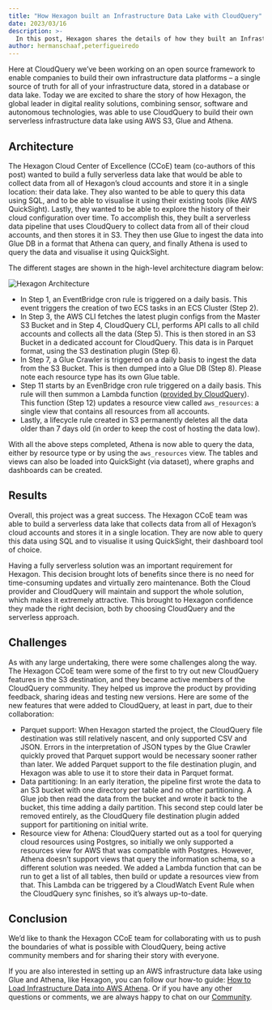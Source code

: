 ```yaml
---
title: "How Hexagon built an Infrastructure Data Lake with CloudQuery"
date: 2023/03/16
description: >-
  In this post, Hexagon shares the details of how they built an Infrastructure Data Lake with CloudQuery
author: hermanschaaf,peterfigueiredo
---
```



<CaseStudyHeader/>

Here at CloudQuery we’ve been working on an open source framework to enable companies to build their own infrastructure data platforms – a single source of truth for all of your infrastructure data, stored in a database or data lake. Today we are excited to share the story of how Hexagon, the global leader in digital reality solutions, combining sensor, software and autonomous technologies, was able to use CloudQuery to build their own serverless infrastructure data lake using AWS S3, Glue and Athena.

## Architecture

The Hexagon Cloud Center of Excellence (CCoE) team (co-authors of this post) wanted to build a fully serverless data lake that would be able to collect data from all of Hexagon’s cloud accounts and store it in a single location: their data lake. They also wanted to be able to query this data using SQL, and to be able to visualise it using their existing tools (like AWS QuickSight). Lastly, they wanted to be able to explore the history of their cloud configuration over time. To accomplish this, they built a serverless data pipeline that uses CloudQuery to collect data from all of their cloud accounts, and then stores it in S3. They then use Glue to ingest the data into Glue DB in a format that Athena can query, and finally Athena is used to query the data and visualise it using QuickSight.

The different stages are shown in the high-level architecture diagram below:

![Hexagon Architecture](/images/blog/how-hexagon-built-an-infrastructure-data-lake/hexagon-architecture.png)

- In Step 1, an EventBridge cron rule is triggered on a daily basis. This event triggers the creation of two ECS tasks in an ECS Cluster (Step 2).
- In Step 3, the AWS CLI fetches the latest plugin configs from the Master S3 Bucket and in Step 4, CloudQuery CLI, performs API calls to all child accounts and collects all the data (Step 5). This is then stored in an S3 Bucket in a dedicated account for CloudQuery. This data is in Parquet format, using the S3 destination plugin (Step 6).
- In Step 7, a Glue Crawler is triggered on a daily basis to ingest the data from the S3 Bucket. This is then dumped into a Glue DB (Step 8). Please note each resource type has its own Glue table.
- Step 11 starts by an EvenBridge cron rule triggered on a daily basis. This rule will then summon a Lambda function ([provided by CloudQuery](https://github.com/cloudquery/cloudquery/tree/main/plugins/source/aws/views/athena)). This function (Step 12) updates a resource view called `aws_resources`: a single view that contains all resources from all accounts.
- Lastly, a lifecycle rule created in S3 permanently deletes all the data older than 7 days old (in order to keep the cost of hosting the data low).

With all the above steps completed, Athena is now able to query the data, either by resource type or by using the `aws_resources` view. The tables and views can also be loaded into QuickSight (via dataset), where graphs and dashboards can be created.

## Results

Overall, this project was a great success. The Hexagon CCoE team was able to build a serverless data lake that collects data from all of Hexagon’s cloud accounts and stores it in a single location. They are now able to query this data using SQL and to visualise it using QuickSight, their dashboard tool of choice.

Having a fully serverless solution was an important requirement for Hexagon. This decision brought lots of benefits since there is no need for time-consuming updates and virtually zero maintenance.
Both the Cloud provider and CloudQuery will maintain and support the whole solution, which makes it extremely attractive. This brought to Hexagon confidence they made the right decision, both by choosing CloudQuery and the serverless approach.

## Challenges

As with any large undertaking, there were some challenges along the way. The Hexagon CCoE team were some of the first to try out new CloudQuery features in the S3 destination, and they became active members of the CloudQuery community. They helped us improve the product by providing feedback, sharing ideas and testing new versions. Here are some of the new features that were added to CloudQuery, at least in part, due to their collaboration:

- Parquet support: When Hexagon started the project, the CloudQuery file destination was still relatively nascent, and only supported CSV and JSON. Errors in the interpretation of JSON types by the Glue Crawler quickly proved that Parquet support would be necessary sooner rather than later. We added Parquet support to the file destination plugin, and Hexagon was able to use it to store their data in Parquet format.
- Data partitioning: In an early iteration, the pipeline first wrote the data to an S3 bucket with one directory per table and no other partitioning. A Glue job then read the data from the bucket and wrote it back to the bucket, this time adding a daily partition. This second step could later be removed entirely, as the CloudQuery file destination plugin added support for partitioning on initial write.
- Resource view for Athena: CloudQuery started out as a tool for querying cloud resources using Postgres, so initially we only supported a resources view for AWS that was compatible with Postgres. However, Athena doesn’t support views that query the information schema, so a different solution was needed. We added a Lambda function that can be run to get a list of all tables, then build or update a resources view from that. This Lambda can be triggered by a CloudWatch Event Rule when the CloudQuery sync finishes, so it’s always up-to-date.

## Conclusion

We’d like to thank the Hexagon CCoE team for collaborating with us to push the boundaries of what is possible with CloudQuery, being active community members and for sharing their story with everyone.

If you are also interested in setting up an AWS infrastructure data lake using Glue and Athena, like Hexagon, you can follow our how-to guide: [How to Load Infrastructure Data into AWS Athena](https://www.cloudquery.io/blog/how-to-load-infrastructure-data-into-athena). Or if you have any other questions or comments, we are always happy to chat on our [Community](https://community.cloudquery.io).